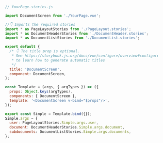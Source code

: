 ```js
// YourPage.stories.js

import DocumentScreen from './YourPage.vue';

//👇 Imports the required stories
import * as PageLayoutStories from './PageLayout.stories';
import * as DocumentHeaderStories from './DocumentHeader.stories';
import * as DocumentListStories from './DocumentList.stories';

export default {
  /* 👇 The title prop is optional.
   * See https://storybook.js.org/docs/vue/configure/overview#configure-story-loading
   * to learn how to generate automatic titles
   */
  title: 'DocumentScreen',
  component: DocumentScreen,
};

const Template = (args, { argTypes }) => ({
  props: Object.keys(argTypes),
  components: { DocumentScreen },
  template: '<DocumentScreen v-bind="$props"/>',
});

export const Simple = Template.bind({});
Simple.args = {
  user: PageLayoutStories.Simple.args.user,
  document: DocumentHeaderStories.Simple.args.document,
  subdocuments: DocumentListStories.Simple.args.documents,
};
```
